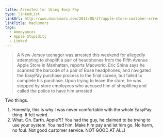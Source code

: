 ```yaml
---
title: Arrested for Using Easy Pay
type: linkedList
linkUrl: http://www.macrumors.com/2012/08/27/apple-store-customer-arrested-for-shoplifting-says-he-was-trying-to-use-easypay-self-checkout/
linkTitle: MacRumors
tags:
  - Annoyances
  - Apple Stupidity
  - Linked
---
```


> A New Jersey teenager was arrested this weekend for allegedly attempting to shoplift a pair of headphones from the Fifth Avenue Apple Store in Manhattan, reports Macworld. Eric Shine says he scanned the barcode of a pair of Bose headphones, and navigated the EasyPay purchase process to the final screen, but failed to complete his purchase. Upon trying to leave the store, he was stopped by store employees who accused him of shoplifting and called the police to have him arrested.

Two things.

1.  Honestly, this is why I was never comfortable with the whole EasyPay thing. It felt weird.
2.  What. On. Earth. Apple?!? You had the guy, he claimed to be trying to use your system. You had him. Make him pay and let him go. No harm, no foul. Not good customer service. NOT GOOD AT ALL!
